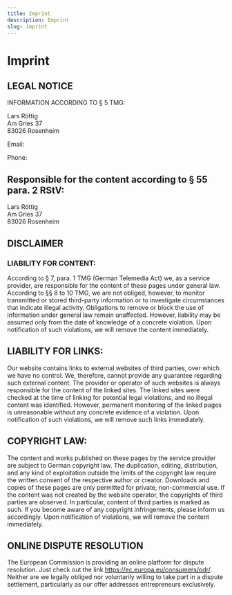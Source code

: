 ```yaml
---
title: Imprint
description: Imprint
slug: imprint
---
```


# Imprint

## LEGAL NOTICE

INFORMATION ACCORDING TO § 5 TMG:

Lars Röttig<br/>
Am Gries 37<br/>
83026 Rosenheim<br/>

<p>
  Email: <Obfuscate email="imprint@larsroettig.de" />
  &nbsp;
</p>
<p>
  Phone: <Obfuscate tel="+49 8031 3507726" />
  &nbsp;
</p>
<p></p>

## Responsible for the content according to § 55 para. 2 RStV:

Lars Röttig<br/>
Am Gries 37<br/>
83026 Rosenheim<br/>

## DISCLAIMER

### LIABILITY FOR CONTENT:

According to § 7, para. 1 TMG (German Telemedia Act) we, as a service provider, are responsible for the content of these pages under general law. According to §§ 8 to 10 TMG, we are not obliged, however, to monitor transmitted or stored third-party information or to investigate circumstances that indicate illegal activity. Obligations to remove or block the use of information under general law remain unaffected. However, liability may be assumed only from the date of knowledge of a concrete violation. Upon notification of such violations, we will remove the content immediately.

## LIABILITY FOR LINKS:

Our website contains links to external websites of third parties, over which we have no control. We, therefore, cannot provide any guarantee regarding such external content. The provider or operator of such websites is always responsible for the content of the linked sites. The linked sites were checked at the time of linking for potential legal violations, and no illegal content was identified. However, permanent monitoring of the linked pages is unreasonable without any concrete evidence of a violation. Upon notification of such violations, we will remove such links immediately.

## COPYRIGHT LAW:

The content and works published on these pages by the service provider are subject to German copyright law. The duplication, editing, distribution, and any kind of exploitation outside the limits of the copyright law require the written consent of the respective author or creator. Downloads and copies of these pages are only permitted for private, non-commercial use. If the content was not created by the website operator, the copyrights of third parties are observed. In particular, content of third parties is marked as such. If you become aware of any copyright infringements, please inform us accordingly. Upon notification of violations, we will remove the content immediately.

## ONLINE DISPUTE RESOLUTION

The European Commission is providing an online platform for dispute resolution. Just check out the link https://ec.europa.eu/consumers/odr/. Neither are we legally obliged nor voluntarily willing to take part in a dispute settlement, particularly as our offer addresses entrepreneurs exclusively.
